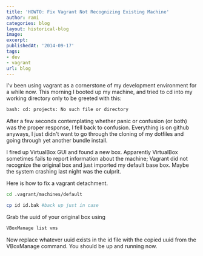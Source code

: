 ```yaml
---
title: 'HOWTO: Fix Vagrant Not Recognizing Existing Machine'
author: rami
categories: blog
layout: historical-blog
image:
excerpt:
publishedAt: '2014-09-17'
tags:
- dev
- vagrant
url: blog
---
```


I'v been using vagrant as a cornerstone of my development environment for a while now. This morning I booted up my machine, and tried to cd into my working directory only to be greeted with this:

```bash
bash: cd: projects: No such file or directory
```

After a few seconds contemplating whether panic or confusion (or both) was the proper response, I fell back to confusion. Everything is on github anyways, I just didn't want to go through the cloning of my dotfiles and going through yet another bundle install.

I fired up VirtualBox GUI and found a new box. Apparently VirtualBox sometimes fails to report information about the machine; Vagrant did not recognize the original box and just imported my default base box. Maybe the system crashing last night was the culprit.

Here is how to fix a vagrant detachment.

```bash
cd .vagrant/machines/default
```

```bash
cp id id.bak #back up just in case
```

Grab the uuid of your original box using

```bash
VBoxManage list vms
```

Now replace whatever uuid exists in the id file with the copied uuid from the VBoxManage command. You should be up and running now.

